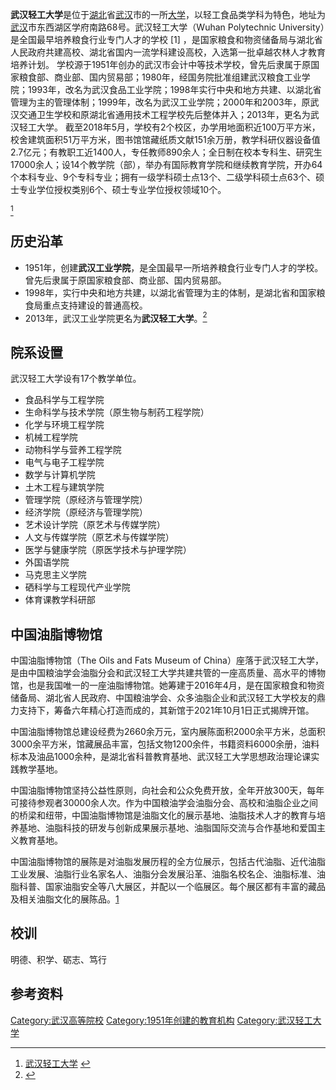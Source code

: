 {{高校
|name =武汉轻工大学
|image=[[file:Wuhan_PolyU.png|file:Wuhan PolyU.png]]
|motto =明德、积学、砺志、笃行
|rector = [[王立勇|王立勇]]
|type =公立
|established = 1951年
|address = {{CHN}}[[湖北|湖北]][[武汉|武汉]]
|students = 全日制在校本专科生、研究生14000余人
|staff = 专任教师837人
|mascot =
|area =
|box_width = 22em
|website =[http://www.whpu.edu.cn www.whpu.edu.cn]
}}
'''武汉轻工大学'''是位于[[湖北|湖北]]省[[武汉|武汉]]市的一所[[大学|大学]]，以轻工食品类学科为特色，地址为[[武汉|武汉]]市东西湖区学府南路68号。武汉轻工大学（Wuhan Polytechnic University）是全国最早培养粮食行业专门人才的学校 [1]  ，是国家粮食和物资储备局与湖北省人民政府共建高校、湖北省国内一流学科建设高校，入选第一批卓越农林人才教育培养计划。
学校源于1951年创办的武汉市会计中等技术学校，曾先后隶属于原国家粮食部、商业部、国内贸易部；1980年，经国务院批准组建武汉粮食工业学院；1993年，改名为武汉食品工业学院；1998年实行中央和地方共建、以湖北省管理为主的管理体制；1999年，改名为武汉工业学院；2000年和2003年，原武汉交通卫生学校和原湖北省通用技术工程学校先后整体并入；2013年，更名为武汉轻工大学。
截至2018年5月，学校有2个校区，办学用地面积近100万平方米，校舍建筑面积51万平方米，图书馆馆藏纸质文献151余万册，教学科研仪器设备值2.7亿元；有教职工近1400人，专任教师890余人；全日制在校本专科生、研究生17000余人；设14个教学院（部），举办有国际教育学院和继续教育学院，开办64个本科专业、9个专科专业；拥有一级学科硕士点13个、二级学科硕士点63个、硕士专业学位授权类别6个、硕士专业学位授权领域10个。

<ref>[http://xxbgs.whpu.edu.cn/help/about.htm 武汉轻工大学] {{webarchive|url=https://web.archive.org/web/20130302043729/http://xxbgs.whpu.edu.cn/help/about.htm |date=2013-03-02 }}</ref>

== 历史沿革 ==
* 1951年，创建'''武汉工业学院'''，是全国最早一所培养粮食行业专门人才的学校。曾先后隶属于原国家粮食部、商业部、国内贸易部。
* 1998年，实行中央和地方共建，以湖北省管理为主的体制，是湖北省和国家粮食局重点支持建设的普通高校。
* 2013年，武汉工业学院更名为'''武汉轻工大学'''。<ref name="武汉工业学院更名为武汉轻工大学">{{cite web| url=http://news.cnxianzai.com/2013/05/493636.html| title=武汉工业学院更名为武汉轻工大学| accessdate=2013-05-13}}{{dead link|date=2018年3月 |bot=InternetArchiveBot |fix-attempted=yes }}</ref>

== 院系设置 ==
武汉轻工大学设有17个教学单位。

* 食品科学与工程学院
* 生命科学与技术学院（原生物与制药工程学院）
* 化学与环境工程学院
* 机械工程学院
* 动物科学与营养工程学院
* 电气与电子工程学院
* 数学与计算机学院
* 土木工程与建筑学院
* 管理学院（原经济与管理学院）
* 经济学院（原经济与管理学院）
* 艺术设计学院（原艺术与传媒学院）
* 人文与传媒学院（原艺术与传媒学院）
* 医学与健康学院（原医学技术与护理学院）
* 外国语学院
* 马克思主义学院
* 硒科学与工程现代产业学院
* 体育课教学科研部

==中国油脂博物馆==
中国油脂博物馆（The Oils and Fats Museum of China）座落于武汉轻工大学，是由中国粮油学会油脂分会和武汉轻工大学共建共管的一座高质量、高水平的博物馆，也是我国唯一的一座油脂博物馆。她筹建于2016年4月，是在国家粮食和物资储备局、湖北省人民政府、中国粮油学会、众多油脂企业和武汉轻工大学校友的鼎力支持下，筹备六年精心打造而成的，其新馆于2021年10月1日正式揭牌开馆。

中国油脂博物馆总建设经费为2660余万元，室内展陈面积2000余平方米，总面积3000余平方米，馆藏展品丰富，包括文物1200余件，书籍资料6000余册，油料标本及油品1000余种，是湖北省科普教育基地、武汉轻工大学思想政治理论课实践教学基地。 

中国油脂博物馆坚持公益性原则，向社会和公众免费开放，全年开放300天，每年可接待参观者30000余人次。作为中国粮油学会油脂分会、高校和油脂企业之间的桥梁和纽带，中国油脂博物馆是油脂文化的展示基地、油脂技术人才的教育与培养基地、油脂科技的研发与创新成果展示基地、油脂国际交流与合作基地和爱国主义教育基地。 

中国油脂博物馆的展陈是对油脂发展历程的全方位展示，包括古代油脂、近代油脂工业发展、油脂行业名家名人、油脂分会发展沿革、油脂名校名企、油脂标准、油脂科普、国家油脂安全等八大展区，并配以一个临展区。每个展区都有丰富的藏品及相关油脂文化的展陈品。[http://zgyzbwg.whpu.edu.cn/]

==校训==
明德、积学、砺志、笃行

==参考资料==
{{Reflist}}

{{湖北高等院校|nocat}}
[[Category:武汉高等院校|Category:武汉高等院校]]
[[Category:1951年创建的教育机构|Category:1951年创建的教育机构]]
[[Category:武汉轻工大学|Category:武汉轻工大学]]